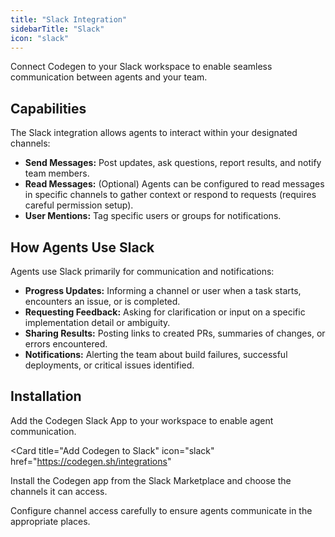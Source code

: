 ```yaml
---
title: "Slack Integration"
sidebarTitle: "Slack"
icon: "slack"
---
```


Connect Codegen to your Slack workspace to enable seamless communication between agents and your team.

## Capabilities

The Slack integration allows agents to interact within your designated channels:

- **Send Messages:** Post updates, ask questions, report results, and notify team members.
- **Read Messages:** (Optional) Agents can be configured to read messages in specific channels to gather context or respond to requests (requires careful permission setup).
- **User Mentions:** Tag specific users or groups for notifications.

## How Agents Use Slack

Agents use Slack primarily for communication and notifications:

- **Progress Updates:** Informing a channel or user when a task starts, encounters an issue, or is completed.
- **Requesting Feedback:** Asking for clarification or input on a specific implementation detail or ambiguity.
- **Sharing Results:** Posting links to created PRs, summaries of changes, or errors encountered.
- **Notifications:** Alerting the team about build failures, successful deployments, or critical issues identified.

## Installation

Add the Codegen Slack App to your workspace to enable agent communication.

<Card
  title="Add Codegen to Slack"
  icon="slack"
  href="https://codegen.sh/integrations"
>
  Install the Codegen app from the Slack Marketplace and choose the channels it
  can access.
</Card>

<Note>
  Configure channel access carefully to ensure agents communicate in the
  appropriate places.
</Note>
